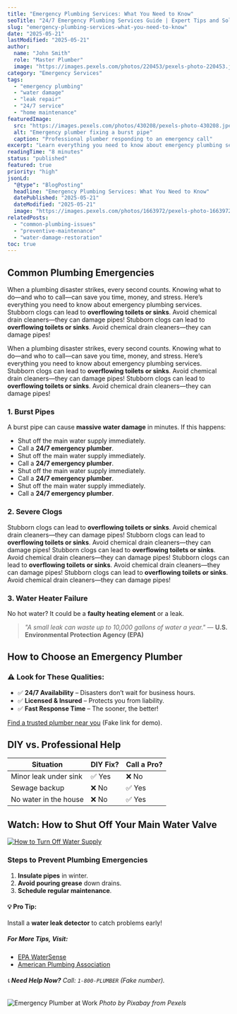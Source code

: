 ```yaml
---
title: "Emergency Plumbing Services: What You Need to Know"
seoTitle: "24/7 Emergency Plumbing Services Guide | Expert Tips and Solutions"
slug: "emergency-plumbing-services-what-you-need-to-know"
date: "2025-05-21"
lastModified: "2025-05-21"
author:
  name: "John Smith"
  role: "Master Plumber"
  image: "https://images.pexels.com/photos/220453/pexels-photo-220453.jpeg?auto=compress&cs=tinysrgb&w=1260&h=750&dpr=2"
category: "Emergency Services"
tags:
  - "emergency plumbing"
  - "water damage"
  - "leak repair"
  - "24/7 service"
  - "home maintenance"
featuredImage:
  src: "https://images.pexels.com/photos/430208/pexels-photo-430208.jpeg?auto=compress&cs=tinysrgb&w=1260&h=750&dpr=2"
  alt: "Emergency plumber fixing a burst pipe"
  caption: "Professional plumber responding to an emergency call"
excerpt: "Learn everything you need to know about emergency plumbing services, from identifying urgent issues to preparing for unexpected situations. Get expert insights on quick responses and damage prevention."
readingTime: "8 minutes"
status: "published"
featured: true
priority: "high"
jsonLd:
  "@type": "BlogPosting"
  headline: "Emergency Plumbing Services: What You Need to Know"
  datePublished: "2025-05-21"
  dateModified: "2025-05-21"
  image: "https://images.pexels.com/photos/1663972/pexels-photo-1663972.jpeg?auto=compress&cs=tinysrgb&w=1260&h=750&dpr=2"
relatedPosts:
  - "common-plumbing-issues"
  - "preventive-maintenance"
  - "water-damage-restoration"
toc: true
---
```


## Common Plumbing Emergencies

When a plumbing disaster strikes, every second counts. Knowing what to do—and who to call—can save you time, money, and stress. Here’s everything you need to know about emergency plumbing services. Stubborn clogs can lead to **overflowing toilets or sinks**. Avoid chemical drain cleaners—they can damage pipes! Stubborn clogs can lead to **overflowing toilets or sinks**. Avoid chemical drain cleaners—they can damage pipes!

When a plumbing disaster strikes, every second counts. Knowing what to do—and who to call—can save you time, money, and stress. Here’s everything you need to know about emergency plumbing services. Stubborn clogs can lead to **overflowing toilets or sinks**. Avoid chemical drain cleaners—they can damage pipes! Stubborn clogs can lead to **overflowing toilets or sinks**. Avoid chemical drain cleaners—they can damage pipes!

### 1. Burst Pipes

A burst pipe can cause **massive water damage** in minutes. If this happens:

- Shut off the main water supply immediately.
- Call a **24/7 emergency plumber**.
- Shut off the main water supply immediately.
- Call a **24/7 emergency plumber**.
- Shut off the main water supply immediately.
- Call a **24/7 emergency plumber**.
- Shut off the main water supply immediately.
- Call a **24/7 emergency plumber**.

### 2. Severe Clogs

Stubborn clogs can lead to **overflowing toilets or sinks**. Avoid chemical drain cleaners—they can damage pipes! Stubborn clogs can lead to **overflowing toilets or sinks**. Avoid chemical drain cleaners—they can damage pipes! Stubborn clogs can lead to **overflowing toilets or sinks**. Avoid chemical drain cleaners—they can damage pipes! Stubborn clogs can lead to **overflowing toilets or sinks**. Avoid chemical drain cleaners—they can damage pipes! Stubborn clogs can lead to **overflowing toilets or sinks**. Avoid chemical drain cleaners—they can damage pipes!

### 3. Water Heater Failure

No hot water? It could be a **faulty heating element** or a leak.

> _"A small leak can waste up to 10,000 gallons of water a year."_
> — **U.S. Environmental Protection Agency (EPA)**

## How to Choose an Emergency Plumber

### ⚠️ Look for These Qualities:

- ✅ **24/7 Availability** – Disasters don’t wait for business hours.
- ✅ **Licensed & Insured** – Protects you from liability.
- ✅ **Fast Response Time** – The sooner, the better!

[Find a trusted plumber near you](#) (Fake link for demo).

## DIY vs. Professional Help

| Situation             | DIY Fix? | Call a Pro? |
| --------------------- | -------- | ----------- |
| Minor leak under sink | ✅ Yes   | ❌ No       |
| Sewage backup         | ❌ No    | ✅ Yes      |
| No water in the house | ❌ No    | ✅ Yes      |

## Watch: How to Shut Off Your Main Water Valve

[![How to Turn Off Water Supply](https://via.placeholder.com/1280x720.png?text=How+to+Turn+Off+Water+Supply)](https://www.youtube.com/watch?v=example)

### Steps to Prevent Plumbing Emergencies

1. **Insulate pipes** in winter.
2. **Avoid pouring grease** down drains.
3. **Schedule regular maintenance**.

#### 💡 Pro Tip:

Install a **water leak detector** to catch problems early!

##### For More Tips, Visit:

- [EPA WaterSense](#)
- [American Plumbing Association](#)

###### 📞 **Need Help Now?** Call: `1-800-PLUMBER` (Fake number).

![Emergency Plumber at Work](https://images.pexels.com/photos/430208/pexels-photo-430208.jpeg)
_Photo by Pixabay from Pexels_
